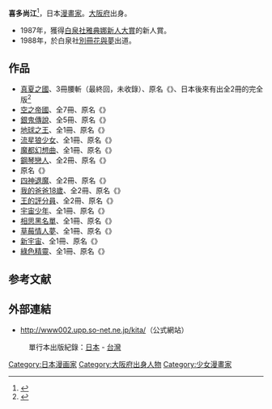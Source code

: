 {{japanese|japanese=喜多 尚江|kana=きた なおえ|romaji=Kita Naoe}}{{漫畫}}
'''喜多尚江'''{{BD||11月6日|catIdx=Kita Naoe}}<ref>{{Cite web |url=http://www002.upp.so-net.ne.jp/kita/prof.html |script-title=ja:プロフィール |accessdate=2008-04-28 |archive-date=2020-11-05 |archive-url=https://web.archive.org/web/20201105080427/http://www002.upp.so-net.ne.jp/kita/prof.html |dead-url=yes }}</ref>，日本[[漫畫家|漫畫家]]。[[大阪府|大阪府]]出身。

* 1987年，獲得[[白泉社雅典娜新人大賞|白泉社雅典娜新人大賞]]的新人賞。
* 1988年，於白泉社[[別冊花與夢|別冊花與夢]]出道。

==作品==
* [[真夏之國|真夏之國]]、3冊腰斬（最終回，未收錄）、原名《{{lang|ja|真夏の国}}》、日本後來有出全2冊的完全版<ref>{{Cite web |url=http://www002.upp.so-net.ne.jp/kita/mana.html |script-title=ja:「真夏の国」について |accessdate=2008-04-28 |archive-date=2020-11-05 |archive-url=https://web.archive.org/web/20201105080532/http://www002.upp.so-net.ne.jp/kita/mana.html |dead-url=yes }}</ref>
* [[空之帝國|空之帝國]]、全7冊、原名《{{link-ja|空の帝国}}》
* [[銀鬼傳說|銀鬼傳說]]、全5冊、原名《{{link-ja|銀のトゲ}}》
* [[地球之王|地球之王]]、全1冊、原名《{{link-ja|地球の王様}}》
* [[流星狼少女|流星狼少女]]、全1冊、原名《{{link-ja|願いごとは三回}}》
* [[魔都幻想曲|魔都幻想曲]]、全1冊、原名《{{lang|ja|ファンタジア}}》
* [[鋼琴戀人|鋼琴戀人]]、全2冊、原名《{{link-ja|ピアノの恋人}}》
* 原名《{{link-ja|綺麗展覧会}}》
* [[四神退魔|四神退魔]]、全2冊、原名《{{link-ja|ぐるり}}》
* [[我的爸爸18歲|我的爸爸18歲]]、全2冊、原名《{{link-ja|パパゴト}}》
* [[王的評分員|王的評分員]]、全2冊、原名《{{link-ja|KING MARKER ―王の採点係―}}》
* [[宇宙少年|宇宙少年]]、全1冊、原名《{{lang|ja|ココロイロイロ}}》
* [[相思黑名單|相思黑名單]]、全1冊、原名《{{lang|ja|ブラックリスト}}》
* [[草莓情人夢|草莓情人夢]]、全1冊、原名《{{lang|ja|イチゴとメロンとオバケ}}》
* [[新宇宙|新宇宙]]、全1冊、原名《{{lang|ja|新宇宙}}》	
* [[綠色精靈|綠色精靈]]、全1冊、原名《{{lang|ja|悪だくみは木の上で}}》

==参考文献==
<div class="references-small">
<references />
</div>

==外部連結==
* {{ja}}http://www002.upp.so-net.ne.jp/kita/{{Wayback|url=http://www002.upp.so-net.ne.jp/kita/ |date=20201107121654 }}（公式網站）
: 單行本出版紀錄：[http://www002.upp.so-net.ne.jp/kita/comics.html 日本]{{Wayback|url=http://www002.upp.so-net.ne.jp/kita/comics.html |date=20201105080529 }} - [http://www002.upp.so-net.ne.jp/kita/comics/taiwan.html 台灣]{{Wayback|url=http://www002.upp.so-net.ne.jp/kita/comics/taiwan.html |date=20160304092534 }}
{{DEFAULTSORT:Kita Naoe}}
[[Category:日本漫画家|Category:日本漫画家]]
[[Category:大阪府出身人物|Category:大阪府出身人物]]
[[Category:少女漫畫家|Category:少女漫畫家]]